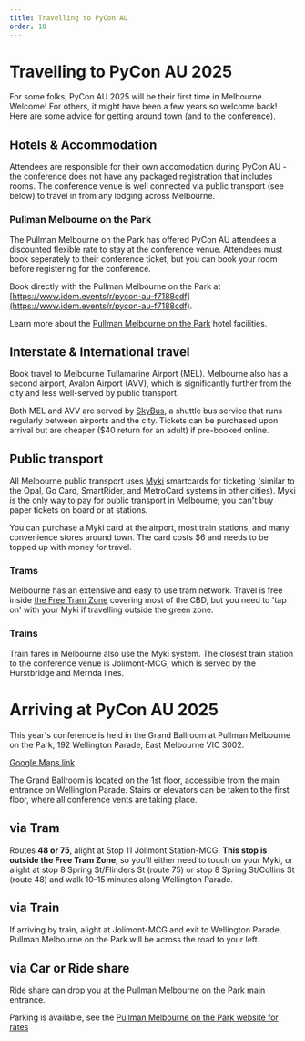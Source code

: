 ```yaml
---
title: Travelling to PyCon AU
order: 10
---
```



# Travelling to PyCon AU 2025

For some folks, PyCon AU 2025 will be their first time in Melbourne. Welcome! For others, it might have been a few years so welcome back! Here are some advice for getting around town (and to the conference).

## Hotels & Accommodation
Attendees are responsible for their own accomodation during PyCon AU - the conference does not have any packaged registration that includes rooms. The conference venue is well connected via public transport (see below) to travel in from any lodging across Melbourne.

### Pullman Melbourne on the Park

The Pullman Melbourne on the Park has offered PyCon AU attendees a discounted flexible rate to stay at the conference venue. Attendees must book seperately to their conference ticket, but you can book your room before registering for the conference.

Book directly with the Pullman Melbourne on the Park at [https://www.idem.events/r/pycon-au-f7188cdf](https://www.idem.events/r/pycon-au-f7188cdf).

Learn more about the [Pullman Melbourne on the Park](https://www.pullmanonthepark.com.au/) hotel facilities.


## Interstate & International travel

Book travel to Melbourne Tullamarine Airport (MEL). Melbourne also has a second airport, Avalon Airport (AVV), which is significantly further from the city and less well-served by public transport.

Both MEL and AVV are served by [SkyBus](https://www.skybus.com.au/), a shuttle bus service that runs regularly between airports and the city. Tickets can be purchased upon arrival but are cheaper ($40 return for an adult) if pre-booked online.

## Public transport

All Melbourne public transport uses [Myki](https://www.ptv.vic.gov.au/tickets/Myki) smartcards for ticketing (similar to the Opal, Go Card, SmartRider, and MetroCard systems in other cities). Myki is the only way to pay for public transport in Melbourne; you can't buy paper tickets on board or at stations.

You can purchase a Myki card at the airport, most train stations, and many convenience stores around town. The card costs $6 and needs to be topped up with money for travel.

### Trams

Melbourne has an extensive and easy to use tram network. Travel is free inside [the Free Tram Zone](https://www.ptv.vic.gov.au/assets/PDFs/Maps/Network-maps/5b4a3efe80/PTV-Free-Tram-Zone-Map.pdf) covering most of the CBD, but you need to 'tap on' with your Myki if travelling outside the green zone.

### Trains

Train fares in Melbourne also use the Myki system. The closest train station to the conference venue is Jolimont-MCG, which is served by the Hurstbridge and Mernda lines.

# Arriving at PyCon AU 2025

This year's conference is held in the Grand Ballroom at Pullman Melbourne on the Park, 192 Wellington Parade, East Melbourne VIC 3002.

[Google Maps link](https://maps.app.goo.gl/EsouwJzKWC7jRGMK7)

The Grand Ballroom is located on the 1st floor, accessible from the main entrance on Wellington Parade. Stairs or elevators can be taken to the first floor, where all conference vents are taking place.


## via Tram

Routes **48 or 75**, alight at Stop 11 Jolimont Station-MCG. **This stop is outside the Free Tram Zone**, so you'll either need to touch on your Myki, or alight at stop 8 Spring St/Flinders St (route 75) or stop 8 Spring St/Collins St (route 48) and walk 10-15 minutes along Wellington Parade.

## via Train

If arriving by train, alight at Jolimont-MCG and exit to Wellington Parade, Pullman Melbourne on the Park will be across the road to your left.

## via Car or Ride share

Ride share can drop you at the Pullman Melbourne on the Park main entrance.

Parking is available, see the [Pullman Melbourne on the Park website for rates](https://www.pullmanonthepark.com.au/location-parking)

